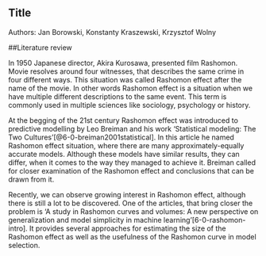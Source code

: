 
## Title
Authors: Jan Borowski, Konstanty Kraszewski, Krzysztof Wolny

##Literature review 

 
In 1950 Japanese director, Akira Kurosawa, presented film Rashomon. Movie resolves around four witnesses, that describes the same crime in four different ways. This situation was called Rashomon effect after the name of the movie. In other words Rashomon effect is a situation when we have multiple different descriptions to the same event. This term is commonly used in multiple sciences like sociology, psychology or history.  

At the begging of the 21st century Rashomon effect was introduced to predictive modelling by Leo Breiman and his work ‘Statistical modeling: The Two Cultures'[@6-0-breiman2001statistical]. In this article he named Rashomon effect situation, where there are many approximately-equally accurate models. Although these models have similar results, they can differ, when it comes to the way they managed to achieve it. Breiman called for closer examination of the Rashomon effect and conclusions that can be drawn from it.  

Recently, we can observe growing interest in Rashomon effect, although there is still a lot to be discovered. One of the articles, that bring closer the problem is ‘A study in Rashomon curves and volumes: A new perspective on generalization and model simplicity in machine learning’[6-0-rashomon-intro]. It provides several approaches for estimating the size of the Rashomon effect as well as the usefulness of the Rashomon curve in model selection.  
